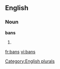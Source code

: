 
==English==

===Noun===
'''bans'''

# {{plural of|[[ban]]}}

[[Category:English plurals]]

[[fr:bans]]
[[vi:bans]]